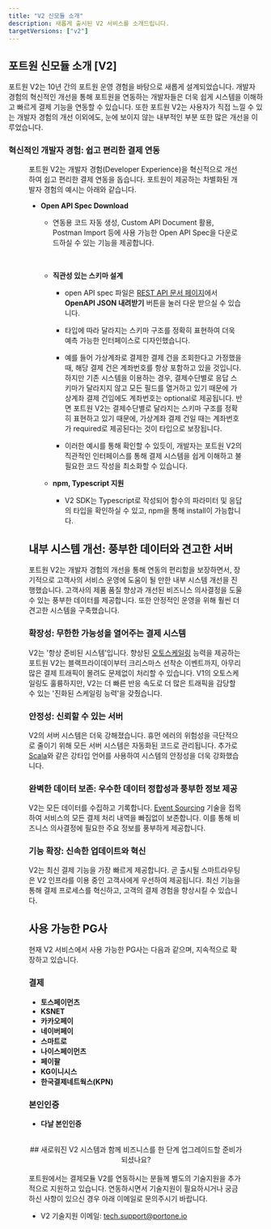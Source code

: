 ```yaml
---
title: "V2 신모듈 소개"
description: 새롭게 출시된 V2 서비스를 소개드립니다.
targetVersions: ["v2"]
---
```




## 포트원 신모듈 소개 \[V2]

포트원 V2는 10년 간의 포트원 운영 경험을 바탕으로 새롭게 설계되었습니다. 개발자 경험의 혁신적인 개선을 통해 포트원을 연동하는 개발자들은
더욱 쉽게 시스템을 이해하고 빠르게 결제 기능을 연동할 수 있습니다.
또한 포트원 V2는 사용자가 직접 느낄 수 있는 개발자 경험의 개선 이외에도, 눈에 보이지 않는 내부적인 부분 또한 많은 개선을 이루었습니다.

### 혁신적인 개발자 경험: 쉽고 편리한 결제 연동

<Figure src={getOpenApiImage} caption="<V2 OpenAPI 문서 & 활용 예시>" />

포트원 V2는 개발자 경험(Developer Experience)을 혁신적으로 개선하여 쉽고 편리한 결제 연동을 돕습니다.
포트원이 제공하는 차별화된 개발자 경험의 예시는 아래와 같습니다.

- **Open API Spec Download**

  - 연동용 코드 자동 생성, Custom API Document 활용, Postman Import 등에
    사용 가능한 Open API Spec을 다운로드하실 수 있는 기능을 제공합니다.

    <Figure src={getPostmanImportImage} caption="<Postman 에서 Open API Spec 파일 Import 하기>" />

    <br />

    <Figure src={getPostmanApiStructureImage} caption="<Postman Import 후 API Structure 예시>" />

  - **직관성 있는 스키마 설계**

    - open API spec 파일은 [REST API 문서 페이지](../../../api/rest-v2)에서 **OpenAPI JSON 내려받기** 버튼을 눌러
      다운 받으실 수 있습니다.

    - 타입에 따라 달라지는 스키마 구조를 정확히 표현하여 더욱 예측 가능한 인터페이스로 디자인했습니다.

    - 예를 들어 가상계좌로 결제한 결제 건을 조회한다고 가정했을 때, 해당 결제 건은 계좌번호를 항상 포함하고 있을 것입니다.
      하지만 기존 시스템을 이용하는 경우, 결제수단별로 응답 스키마가 달라지지 않고 모든 필드를 열거하고 있기 때문에
      가상계좌 결제 건임에도 계좌번호는 optional로 제공됩니다.
      반면 포트원 V2는 결제수단별로 달라지는 스키마 구조를 정확히 표현하고 있기 때문에, 가상계좌 결제 건일 때는
      계좌번호가 required로 제공된다는 것이 타입으로 보장됩니다.

    - 이러한 예시를 통해 확인할 수 있듯이, 개발자는 포트원 V2의 직관적인 인터페이스를 통해 결제 시스템을 쉽게 이해하고 불필요한 코드 작성을 최소화할 수 있습니다.
      <Figure src={getV2CoproductExampleImage} caption="<V2 스키마 설계 예시>" />

  - **npm, Typescript 지원**

    - V2 SDK는 Typescript로 작성되어 함수의 파라미터 및 응답의 타입을 확인하실 수 있고, npm을 통해 install이 가능합니다.
      <Figure src={getNpmTypescriptExampleImage} caption="<V2 SDK Typescript 코드 예시>" />

## 내부 시스템 개선: 풍부한 데이터와 견고한 서버

포트원 V2는 개발자 경험의 개선을 통해 연동의 편리함을 보장하면서, 장기적으로 고객사의 서비스 운영에 도움이 될 만한 내부 시스템 개선을 진행했습니다.
고객사의 제품 품질 향상과 개선된 비즈니스 의사결정을 도울 수 있는 풍부한 데이터를 제공합니다. 또한 안정적인 운영을 위해 훨씬 더 견고한 시스템을 구축했습니다.

### 확장성: 무한한 가능성을 열어주는 결제 시스템

V2는 '항상 준비된 시스템'입니다. 향상된 [오토스케일링](https://ko.wikipedia.org/wiki/%EC%98%A4%ED%86%A0%EC%8A%A4%EC%BC%80%EC%9D%BC%EB%A7%81)
능력을 제공하는 포트원 V2는 블랙프라이데이부터 크리스마스 선착순 이벤트까지, 아무리 많은 결제 트래픽이 몰려도 문제없이 처리할 수 있습니다.
V1의 오토스케일링도 훌륭하지만, V2는 더 빠른 반응 속도로 더 많은 트래픽을 감당할 수 있는 '진화된 스케일링 능력'을 갖췄습니다.

### 안정성: 신뢰할 수 있는 서버

V2의 서버 시스템은 더욱 강해졌습니다. 휴먼 에러의 위험성을 극단적으로 줄이기 위해 모든 서버 시스템은 자동화된 코드로 관리됩니다.
추가로 [Scala](https://ko.wikipedia.org/wiki/%EC%8A%A4%EC%B9%BC%EB%9D%BC_\(%ED%94%84%EB%A1%9C%EA%B7%B8%EB%9E%98%EB%B0%8D_%EC%96%B8%EC%96%B4\))와
같은 강타입 언어를 사용하여 시스템의 안정성을 더욱 강화했습니다.

### 완벽한 데이터 보존: 우수한 데이터 정합성과 풍부한 정보 제공

V2는 모든 데이터를 수집하고 기록합니다. [Event Sourcing](https://learn.microsoft.com/ko-kr/azure/architecture/patterns/event-sourcing) 
기술을 접목하여 서비스의 모든 결제 처리 내역을 빠짐없이 보존합니다. 이를 통해 비즈니스 의사결정에 필요한 주요 정보를 풍부하게 제공합니다.

### 기능 확장: 신속한 업데이트와 혁신

V2는 최신 결제 기능을 가장 빠르게 제공합니다. 곧 출시될 스마트라우팅은 V2 인프라를 이용 중인 고객사에게 우선하여 제공됩니다. 
최신 기능을 통해 결제 프로세스를 혁신하고, 고객의 결제 경험을 향상시킬 수 있습니다.

## 사용 가능한 PG사

현재 V2 서비스에서 사용 가능한 PG사는 다음과 같으며, 지속적으로 확장하고 있습니다.

### 결제

- **토스페이먼츠**
- **KSNET**
- **카카오페이**
- **네이버페이**
- **스마트로**
- **나이스페이먼츠**
- **페이팔**
- **KG이니시스**
- **한국결제네트웍스(KPN)**

### 본인인증

- **다날 본인인증**

<br />

<center>
  ## 새로워진 V2 시스템과 함께 비즈니스를 한 단계 업그레이드할 준비가 되셨나요?
</center>

<br />

<Hint style="info">
포트원에서는 결제모듈 V2를 연동하시는 분들께 별도의 기술지원을 추가적으로 지원하고 있습니다.
연동하시면서 기술지원이 필요하시거나 궁금하신 사항이 있으신 경우 아래 이메일로 문의주시기 바랍니다.

- V2 기술지원 이메일: [tech.support@portone.io](mailto:tech.support@portone.io)
</Hint>
